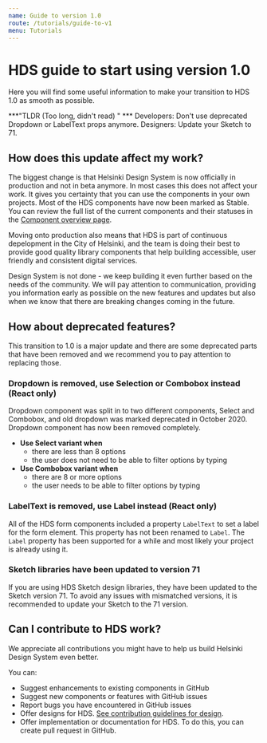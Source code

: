 ```yaml
---
name: Guide to version 1.0
route: /tutorials/guide-to-v1
menu: Tutorials
---
```



# HDS guide to start using version 1.0

<LargeParagraph>
    Here you will find some useful information to make your transition to HDS 1.0 as smooth as possible.
    
</LargeParagraph>

***"TLDR (Too long, didn't read) " ***
Developers: Don't use deprecated Dropdown or LabelText props anymore. Designers: Update your Sketch to 71.

## How does this update affect my work?
The biggest change is that Helsinki Design System is now officially in production and not in beta anymore. In most cases this does not affect your work. It gives you certainty that you can use the components in your own projects. Most of the HDS components have now been marked as Stable. You can review the full list of the current components and their statuses in the [Component overview page](/components).


Moving onto production also means that HDS is part of continuous depelopment in the City of Helsinki, and the team is doing their best to provide good quality library components that help building accessible, user friendly and consistent digital services.


Design System is not done - we keep building it even further based on the needs of the community. We will pay attention to communication, providing you information early as possible on the new features and updates but also when we know that there are breaking changes coming in the future.

## How about deprecated features?
This transition to 1.0 is a major update and there are some deprecated parts that have been removed and we recommend you to pay attention to replacing those.

### Dropdown is removed, use Selection or Combobox instead (React only)
Dropdown component was split in to two different components, Select and Combobox, and old dropdown was marked deprecated in October 2020.
Dropdown component has now been removed completely. 

- **Use Select variant when**
  - there are less than 8 options
  - the user does not need to be able to filter options by typing
- **Use Combobox variant when**
  - there are 8 or more options
  - the user needs to be able to filter options by typing

### LabelText is removed, use Label instead (React only)
All of the HDS form components included a property `LabelText` to set a label for the form element. This property has not been renamed to `Label`. The `Label` property has been supported for a while and most likely your project is already using it.

### Sketch libraries have been updated to version 71
If you are using HDS Sketch design libraries, they have been updated to the Sketch version 71. To avoid any issues with mismatched versions, it is recommended to update your Sketch to the 71 version.


## Can I contribute to HDS work?
We appreciate all contributions you might have to help us build Helsinki Design System even better. 

You can:
- <Link href="https://github.com/City-of-Helsinki/helsinki-design-system/issues/new?assignees=&labels=i%3A+enhancement&template=enhancement.md&title=" external>Suggest enhancements to existing components in GitHub</Link>
- <Link href="https://github.com/City-of-Helsinki/helsinki-design-system/issues/new?assignees=&labels=&template=feature_request.md&title=" external>Suggest new components or features with GitHub issues</Link>
- <Link href="https://github.com/City-of-Helsinki/helsinki-design-system/issues/new?assignees=&labels=i%3A+bug&template=bug_report.md&title=" external>Report bugs you have encountered in GitHub issues</Link>
- Offer designs for HDS. [See contribution guidelines for design](/contributing/design).
- Offer implementation or documentation for HDS. To do this, you can <Link href="https://github.com/City-of-Helsinki/helsinki-design-system/compare" external>create pull request in GitHub</Link>.

